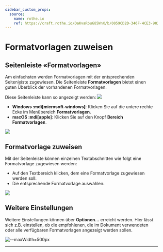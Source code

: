 ```yaml
---
sidebar_custom_props:
  source:
    name: rothe.io
    ref: https://craft.rothe.io/DaKvaRbuG85WnX/b/0059CD2D-346F-4CE3-9023-0118A7792A9F/1.3-%E2%80%94-Formatvorlagens%C3%A4tze
---
```



# Formatvorlagen zuweisen

## Seitenleiste «Formatvorlagen»
Am einfachsten werden Formatvorlagen mit der entsprechenden Seitenleiste zugewiesen. Die Seitenleiste __Formatvorlagen__ bietet einen guten Überblick der vorhandenen Formatvorlagen.

Diese Seitenleiste kann so angezeigt werden:
![](img/bereich_formatvorlagen.png)

* **Windows :mdi[microsoft-windows]**: Klicken Sie auf die untere rechte Ecke im Menübereich __Formatvorlagen__.
* **macOS :mdi[apple]**: Klicken Sie auf den Knopf __Bereich Formatvorlagen__.

![](img/animation_bereich_formatvorlagen.gif)

## Formatvorlage zuweisen
Mit der Seitenleiste können einzelnen Textabschnitten wie folgt eine Formatvorlage zugewiesen werden:
* Auf den Textbereich klicken, dem eine Formatvorlage zugewiesen werden soll.
* Die entsprechende Formatvorlage auswählen.

![](img/formatvorlage_zuweisen.gif)

## Weitere Einstellungen
Weitere Einstellungen können über __Optionen...__ erreicht werden. Hier lässt sich z.B. einstellen, ob die empfohlenen, die im Dokument verwendeten oder alle verfügbaren Formatvorlagen angezeigt werden sollen.

![--maxWidth=500px](img/optionen.jpg)

---